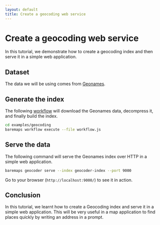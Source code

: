 ```yaml
---
layout: default
title: Create a geocoding web service
---
```


# Create a geocoding web service

In this tutorial, we demonstrate how to create a geocoding index and then serve it in a simple web application.

## Dataset

The data we will be using comes from [Geonames](https://www.geonames.org).

## Generate the index

The following [workflow](https://raw.githubusercontent.com/apache/incubator-baremaps/main/additional-examples/geocoding/workflow.js) will download the Geonames data, decompress it, and finally build the index.

```bash
cd examples/geocoding
baremaps workflow execute --file workflow.js
```

## Serve the data

The following command will serve the Geonames index over HTTP in a simple web application.

```bash
baremaps geocoder serve --index geocoder-index --port 9000
```

Go to your browser (`http://localhost:9000/`) to see it in action.

## Conclusion

In this tutorial, we learnt how to create a Geocoding index and serve it in a simple web application.
This will be very useful in a map application to find places quickly by writing an address in a prompt.

